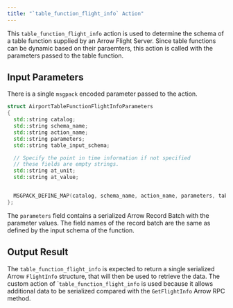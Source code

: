 ```yaml
---
title: "`table_function_flight_info` Action"
---
```


This `table_function_flight_info` action is used to determine the schema of a table function supplied by an Arrow Flight Server.  Since table functions can be dynamic based on their paraemters, this action is called with the parameters passed to the table function.

## Input Parameters

There is a single `msgpack` encoded parameter passed to the action.

```c++
struct AirportTableFunctionFlightInfoParameters
{
  std::string catalog;
  std::string schema_name;
  std::string action_name;
  std::string parameters;
  std::string table_input_schema;

  // Specify the point in time information if not specified
  // these fields are empty strings.
  std::string at_unit;
  std::string at_value;


  MSGPACK_DEFINE_MAP(catalog, schema_name, action_name, parameters, table_input_schema, at_unit, at_value)
};
```

The `parameters` field contains a serialized Arrow Record Batch with the parameter values.  The field names of the record batch are the same as defined by the input schema of the function.

## Output Result

The `table_function_flight_info` is expected to return a single serialized Arrow `FlightInfo` structure, that will then be used to retrieve the data.  The custom action of ``table_function_flight_info` is used because it allows additional data to be serialized compared with the `GetFlightInfo` Arrow RPC method.